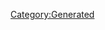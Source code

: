 {{Texts/Music
 |ID=98
 |MusicName=小白竜【MIRROR ver.】
 |OfficialName=小白竜
 |VocalName=飯島真理
 |VocalNameLF=飯島真理
 |Description=作品：超時空要塞マクロス

歌手：飯島真理

作詞：阿佐茜
作曲：羽田健太郎
 |BuyURL=https://recochoku.jp/song/S14225840/single?ds=34294998
 |StoryDesc=地球を追放されたも同然となったマクロスであったが、
マクロスで生活する民間人のバイタリティは、ついに
カンフー映画「小白竜」を艦内で完成させたのだった。

そして公開初日、盗み見ていたゼントラーディたちは、
超能力を思わせる描写に大きな誤解を抱くことになる。
 |StoryTitle=「…そういや明日、小白竜の初日か」
 |BannerId=1
 |AnmStoreURL=https://anime.dmkt-sp.jp/animestore/ci_pc?workId=20626
}}
[[Category:Generated]]
